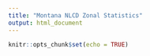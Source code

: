 ```yaml
---
title: "Montana NLCD Zonal Statistics"
output: html_document
---
```


```r
knitr::opts_chunk$set(echo = TRUE)
```

